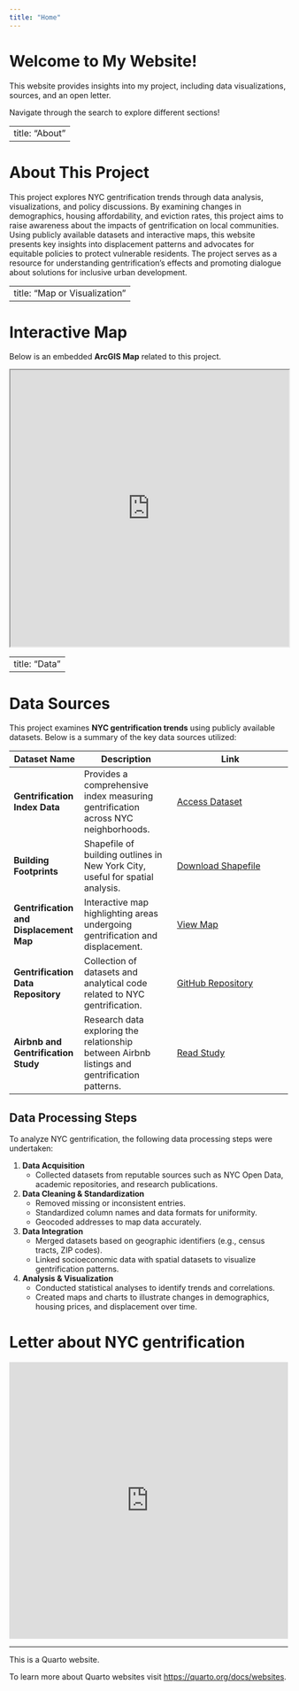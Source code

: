 ```yaml
---
title: "Home"
---
```


# Welcome to My Website!

This website provides insights into my project, including data visualizations, sources, and an open letter.

Navigate through the search to explore different sections!

---
title: "About"
---

# About This Project

This project explores NYC gentrification trends through data analysis, visualizations, and policy discussions. By examining changes in demographics, housing affordability, and eviction rates, this project aims to raise awareness about the impacts of gentrification on local communities. Using publicly available datasets and interactive maps, this website presents key insights into displacement patterns and advocates for equitable policies to protect vulnerable residents. The project serves as a resource for understanding gentrification's effects and promoting dialogue about solutions for inclusive urban development.

---
title: "Map or Visualization"
---

# Interactive Map

Below is an embedded **ArcGIS Map** related to this project.

<iframe width="100%" height="500" src="https://www.arcgis.com/apps/dashboards/a9a93b62e59a461c832007916740bd19">

</iframe>

---
title: "Data"
---

# Data Sources

This project examines **NYC gentrification trends** using publicly available datasets. Below is a summary of the key data sources utilized:

| Dataset Name | Description | Link |
|------------------|------------------------|------------------------------|
| **Gentrification Index Data** | Provides a comprehensive index measuring gentrification across NYC neighborhoods. | [Access Dataset](https://dataverse.harvard.edu/dataset.xhtml?persistentId=doi:10.7910/DVN/O56ZMB) |
| **Building Footprints** | Shapefile of building outlines in New York City, useful for spatial analysis. | [Download Shapefile](https://data.cityofnewyork.us/Housing-Development/gentrification/fuea-9amr) |
| **Gentrification and Displacement Map** | Interactive map highlighting areas undergoing gentrification and displacement. | [View Map](https://www.urbandisplacement.org/maps/new-york-gentrification-and-displacement/) |
| **Gentrification Data Repository** | Collection of datasets and analytical code related to NYC gentrification. | [GitHub Repository](https://github.com/reneeonque/gentrification-data) |
| **Airbnb and Gentrification Study** | Research data exploring the relationship between Airbnb listings and gentrification patterns. | [Read Study](https://arxiv.org/abs/2101.05924) |

## Data Processing Steps

To analyze NYC gentrification, the following data processing steps were undertaken:

1.  **Data Acquisition**
    -   Collected datasets from reputable sources such as NYC Open Data, academic repositories, and research publications.
2.  **Data Cleaning & Standardization**
    -   Removed missing or inconsistent entries.
    -   Standardized column names and data formats for uniformity.
    -   Geocoded addresses to map data accurately.
3.  **Data Integration**
    -   Merged datasets based on geographic identifiers (e.g., census tracts, ZIP codes).
    -   Linked socioeconomic data with spatial datasets to visualize gentrification patterns.
4.  **Analysis & Visualization**
    -   Conducted statistical analyses to identify trends and correlations.
    -   Created maps and charts to illustrate changes in demographics, housing prices, and displacement over time.



# Letter about NYC gentrification

<iframe width="100%" height="500" frameborder="0" src="https://observablehq.com/embed/9d668532e63dc213?cell=*">

</iframe>

------------------------------------------------------------------------

This is a Quarto website.

To learn more about Quarto websites visit <https://quarto.org/docs/websites>.
